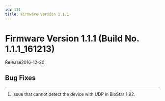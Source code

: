 ```yaml
---
id: 111
title: Firmware Version 1.1.1
---
```


# Firmware Version 1.1.1 (Build No. 1.1.1_161213)

Release<Separator/>2016-12-20

## Bug Fixes

---

<BugLists>

1. Issue that cannot detect the device with UDP in BioStar 1.92.

</BugLists>